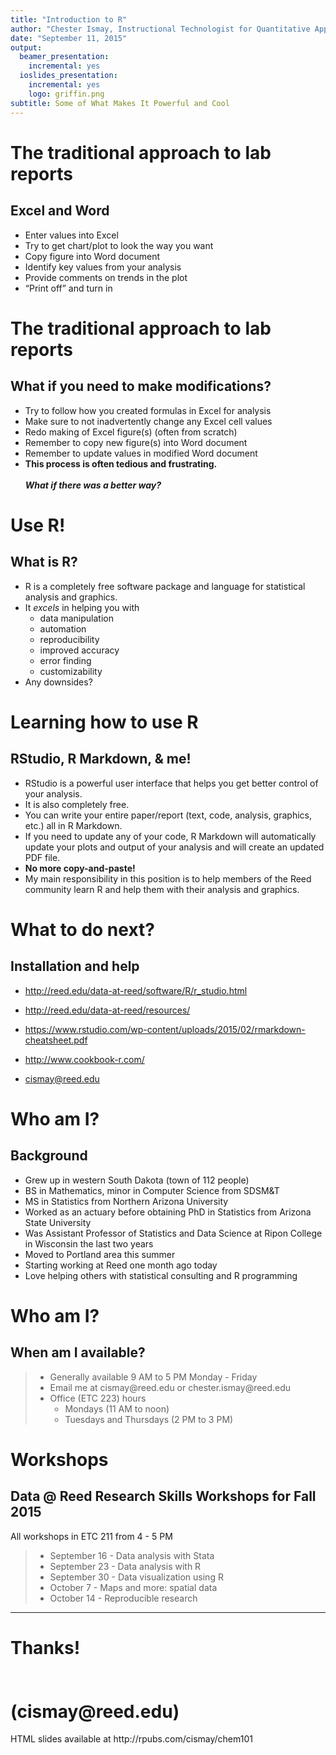 ```yaml
---
title: "Introduction to R"
author: "Chester Ismay, Instructional Technologist for Quantitative Applications"
date: "September 11, 2015"
output:
  beamer_presentation:
    incremental: yes
  ioslides_presentation:
    incremental: yes
    logo: griffin.png
subtitle: Some of What Makes It Powerful and Cool
---
```


# The traditional approach to lab reports
## Excel and Word

 - Enter values into Excel
 - Try to get chart/plot to look the way you want
 - Copy figure into Word document
 - Identify key values from your analysis
 - Provide comments on trends in the plot
 - "Print off" and turn in

# The traditional approach to lab reports
## What if you need to make modifications?

 - Try to follow how you created formulas in Excel for analysis
 - Make sure to not inadvertently change any Excel cell values
 - Redo making of Excel figure(s) (often from scratch)
 - Remember to copy new figure(s) into Word document
 - Remember to update values in modified Word document
 - **This process is often tedious and frustrating.** <br /> <br /> _**What if there was a better way?**_

# Use R!

## What is R?

 - R is a completely free software package and language for statistical analysis and graphics.
 - It _excels_ in helping you with
      - data manipulation
      - automation
      - reproducibility
      - improved accuracy
      - error finding
      - customizability
- Any downsides?

# Learning how to use R

## RStudio, R Markdown, & me!

 - RStudio is a powerful user interface that helps you get better control of your analysis.
 - It is also completely free.
 - You can write your entire paper/report (text, code, analysis, graphics, etc.) all in R Markdown.
 - If you need to update any of your code, R Markdown will automatically update your plots and output of your analysis and will create an updated PDF file.
 - **No more copy-and-paste!**
 - My main responsibility in this position is to help members of the Reed community learn R and help them with their analysis and graphics.


# What to do next?

## Installation and help

- <http://reed.edu/data-at-reed/software/R/r_studio.html>
- <http://reed.edu/data-at-reed/resources/>
- <https://www.rstudio.com/wp-content/uploads/2015/02/rmarkdown-cheatsheet.pdf>
- <http://www.cookbook-r.com/>

- <cismay@reed.edu>

# Who am I?

## Background

- Grew up in western South Dakota (town of 112 people)
- BS in Mathematics, minor in Computer Science from SDSM&T
- MS in Statistics from Northern Arizona University
- Worked as an actuary before obtaining PhD in Statistics from Arizona State University
- Was Assistant Professor of Statistics and Data Science at Ripon College in Wisconsin the last two years
- Moved to Portland area this summer
- Starting working at Reed one month ago today
- Love helping others with statistical consulting and R programming

# Who am I?

## When am I available?

> - Generally available 9 AM to 5 PM Monday - Friday
> - Email me at cismay@reed.edu or chester.ismay@reed.edu
> - Office (ETC 223) hours
>     - Mondays (11 AM to noon)
>     - Tuesdays and Thursdays (2 PM to 3 PM)

# Workshops
## Data @ Reed Research Skills Workshops for Fall 2015

All workshops in ETC 211 from 4 - 5 PM

> - September 16 - Data analysis with Stata
> - September 23 - Data analysis with R
> - September 30 - Data visualization using R
> - October 7 - Maps and more: spatial data
> - October 14 - Reproducible research
 
---- 
# Thanks! <br /> <br /> <br /> (cismay@reed.edu) 

HTML slides available at  http://rpubs.com/cismay/chem101


